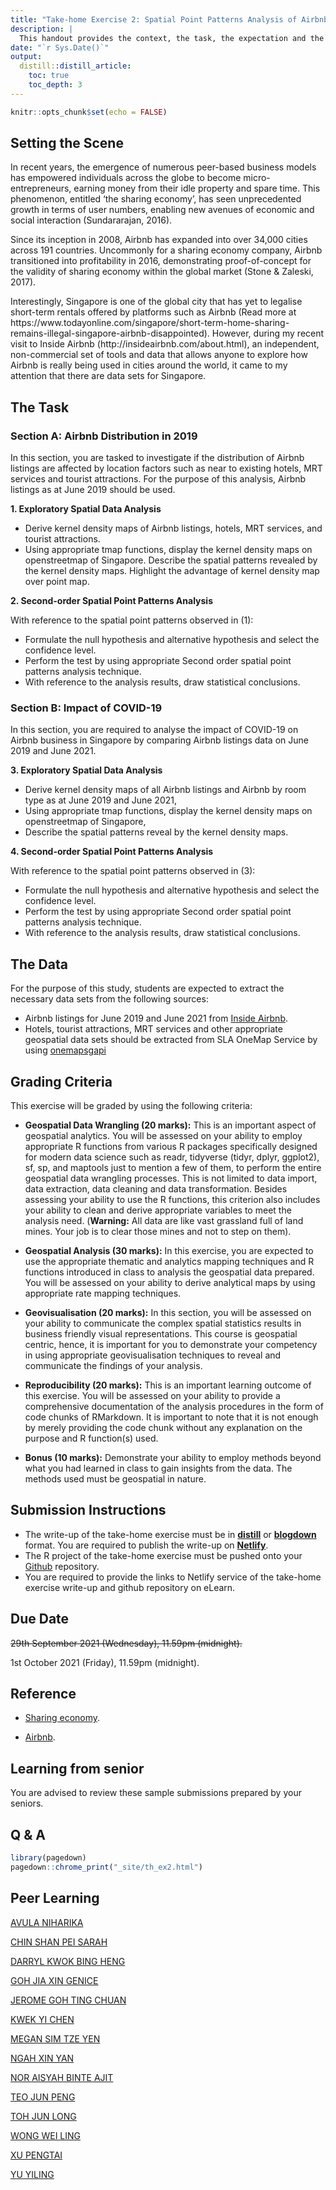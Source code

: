 ```yaml
---
title: "Take-home Exercise 2: Spatial Point Patterns Analysis of Airbnb Listing in Singapore"
description: |
  This handout provides the context, the task, the expectation and the grading criteria of Take-home Exercise 2.  Students must review and understand them before getting started with the take-home exercise. 
date: "`r Sys.Date()`"
output:
  distill::distill_article:
    toc: true
    toc_depth: 3
---
```


```r
knitr::opts_chunk$set(echo = FALSE)
```

## Setting the Scene

In recent years, the emergence of numerous peer-based business models has empowered individuals across the globe to become micro-entrepreneurs, earning money from their idle property and spare time.  This phenomenon, entitled ‘the sharing economy’, has seen unprecedented growth in terms of user numbers, enabling new avenues of economic and social interaction (Sundararajan, 2016). 

Since its inception in 2008, Airbnb has expanded into over 34,000 cities across 191 countries. Uncommonly for a sharing economy company, Airbnb transitioned into profitability in 2016, demonstrating proof-of-concept for the validity of sharing economy within the global market (Stone & Zaleski, 2017).

Interestingly, Singapore is one of the global city that has yet to legalise short-term rentals offered by platforms such as Airbnb (Read more at https://www.todayonline.com/singapore/short-term-home-sharing-remains-illegal-singapore-airbnb-disappointed).  However, during my recent visit to Inside Airbnb (http://insideairbnb.com/about.html), an independent, non-commercial set of tools and data that allows anyone to explore how Airbnb is really being used in cities around the world, it came to my attention that there are data sets for Singapore.         


## The Task

### Section A: Airbnb Distribution in 2019

In this section, you are tasked to investigate if the distribution of Airbnb listings are affected by location factors such as near to existing hotels, MRT services and tourist attractions.  For the purpose of this analysis, Airbnb listings as at June 2019 should be used. 

**1. Exploratory Spatial Data Analysis**

+ Derive kernel density maps of Airbnb listings, hotels, MRT services, and tourist attractions.    
+ Using appropriate tmap functions, display the kernel density maps on openstreetmap of Singapore.  Describe the spatial patterns revealed by the kernel density maps.  Highlight the advantage of kernel density map over point map.

**2. Second-order Spatial Point Patterns Analysis**

With reference to the spatial point patterns observed in (1):

+ Formulate the null hypothesis and alternative hypothesis and select the confidence level.  
+ Perform the test by using appropriate Second order spatial point patterns analysis technique.  
+ With reference to the analysis results, draw statistical conclusions. 

### Section B: Impact of COVID-19

In this section, you are required to analyse the impact of COVID-19 on Airbnb business in Singapore by comparing Airbnb listings data on June 2019 and June 2021.

**3. Exploratory Spatial Data Analysis**

+ Derive kernel density maps of all Airbnb listings and Airbnb by room type as at June 2019 and June 2021,  
+ Using appropriate tmap functions, display the kernel density maps on openstreetmap of Singapore, 
+ Describe the spatial patterns reveal by the kernel density maps.

**4. Second-order Spatial Point Patterns Analysis**

With reference to the spatial point patterns observed in (3):

+ Formulate the null hypothesis and alternative hypothesis and select the confidence level.  
+ Perform the test by using appropriate Second order spatial point patterns analysis technique.  
+ With reference to the analysis results, draw statistical conclusions. 

## The Data

For the purpose of this study, students are expected to extract the necessary data sets from the following sources:

+ Airbnb listings for June 2019 and June 2021 from [Inside Airbnb](http://insideairbnb.com/get-the-data.html).  
+ Hotels, tourist attractions, MRT services and other appropriate geospatial data sets should be extracted from SLA OneMap Service by using [onemapsgapi](https://cran.r-project.org/web/packages/onemapsgapi/index.html)  

## Grading Criteria 

This exercise will be graded by using the following criteria:

- **Geospatial Data Wrangling (20 marks):**  This is an important aspect of geospatial analytics.  You will be assessed on your ability to employ appropriate R functions from various R packages specifically designed for modern data science such as readr, tidyverse (tidyr, dplyr, ggplot2), sf, sp, and maptools just to mention a few of them, to perform the entire geospatial data wrangling processes. This is not limited to data import, data extraction, data cleaning and data transformation.  Besides assessing your ability to use the R functions, this criterion also includes your ability to clean and derive appropriate variables to meet the analysis need. (**Warning:** All data are like vast grassland full of land mines. Your job is to clear those mines and not to step on them).                                                                         

- **Geospatial Analysis (30 marks):**  In this exercise, you are expected to use the appropriate thematic and analytics mapping techniques and R functions introduced in class to analysis the geospatial data prepared.  You will be assessed on your ability to derive analytical maps by using appropriate rate mapping techniques.                                        

- **Geovisualisation (20 marks):** In this section, you will be assessed on your ability to communicate the complex spatial statistics results in business friendly visual representations.  This course is geospatial centric, hence, it is important for you to demonstrate your competency in using appropriate geovisualisation techniques to reveal and communicate the findings of your analysis.                                                       

- **Reproducibility (20 marks):** This is an important learning outcome of this exercise.  You will be assessed on your ability to provide a comprehensive documentation of the analysis procedures in the form of code chunks of RMarkdown.  It is important to note that it is not enough by merely providing the code chunk without any explanation on the purpose and R function(s) used.  

- **Bonus (10 marks):**  Demonstrate your ability to employ methods beyond what you had learned in class to gain insights from the data.  The methods used must be geospatial in nature.
  
## Submission Instructions
  
- The write-up of the take-home exercise must be in [**distill**](https://rstudio.github.io/distill/) or [**blogdown**](https://github.com/rstudio/blogdown) format. You are required to publish the write-up on [**Netlify**](https://www.netlify.com/).
- The R project of the take-home exercise must be pushed onto your [Github](https://github.com/) repository.
- You are required to provide the links to Netlify service of the take-home exercise write-up and github repository on eLearn.

## Due Date

~~29th September 2021 (Wednesday), 11.59pm (midnight).~~

1st October 2021 (Friday), 11.59pm (midnight).

## Reference

+ [Sharing economy](https://en.wikipedia.org/wiki/Sharing_economy).

+ [Airbnb](https://en.wikipedia.org/wiki/Airbnb). 


## Learning from senior

You are advised to review these sample submissions prepared by your seniors.

## Q & A

```r
library(pagedown)
pagedown::chrome_print("_site/th_ex2.html")
```

## Peer Learning

[AVULA NIHARIKA](https://niharika-is415.netlify.app/posts/take%20home%20exercise-2/)

[CHIN SHAN PEI SARAH](https://sarahs-is415-blog.netlify.app/posts/2021-09-14-take-home-exercise-2/)

[DARRYL KWOK BING HENG](https://darryl-is415-blog.netlify.app/posts/2021-09-15-take-home-exercise-2/)

[GOH JIA XIN GENICE](https://geniceee-is415-blog.netlify.app/posts/2021-09-25-take-home-exercise-2/)

[JEROME GOH TING CHUAN](https://personal-blog-for-is415.netlify.app/posts/2021-09-17-take-home-assignment-2/)

[KWEK YI CHEN](https://kwekyichen-is415.netlify.app/posts/2021-09-16-takehome-ex02/)

[MEGAN SIM TZE YEN](https://is415-msty.netlify.app/posts/2021-09-19-take-home-exercise-2/)

[NGAH XIN YAN](https://yan-is415-blog3.netlify.app/posts/2021-10-26-take-home-exercise-2/)

[NOR AISYAH BINTE AJIT](https://aisyahajit2018-is415.netlify.app/posts/2021-10-01-take-home-exercise-2/)

[TEO JUN PENG](https://teojp3-is415.netlify.app/posts/2021-09-20-take-home-exercise-2/)

[TOH JUN LONG](https://junlong-is415.netlify.app/posts/2021-09-20-take-home-exercise-2/)

[WONG WEI LING](https://wlwong2018-is415-blog.netlify.app/posts/2021-09-30-take-home-exercise-2/)

[XU PENGTAI](https://jolly-goodall-704484.netlify.app/posts/2021-09-24-take-home-exercise-2/)

[YU YILING](https://yiling-is415-blog.netlify.app/posts/2021-09-25-take-home-exercise-2/)


